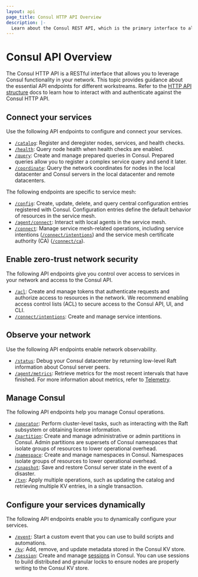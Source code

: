 ```yaml
---
layout: api
page_title: Consul HTTP API Overview
description: |-
  Learn about the Consul REST API, which is the primary interface to all functionality available in Consul.
---
```


# Consul API Overview

The Consul HTTP API is a RESTful interface that allows you to leverage Consul functionality in your network. This topic provides guidance about the essential API endpoints for different workstreams. Refer to the [HTTP API structure](/consul/api-docs/api-structure) docs to learn how to interact with and authenticate against the Consul HTTP API.

## Connect your services

Use the following API endpoints to configure and connect your services.

- [`/catalog`](/consul/api-docs/catalog): Register and deregister nodes, services, and health checks.
- [`/health`](/consul/api-docs/health): Query node health when health checks are enabled.
- [`/query`](/consul/api-docs/query): Create and manage prepared queries in Consul. Prepared queries allow you to register a complex service query and send it later.
- [`/coordinate`](/consul/api-docs/coordinate): Query the network coordinates for nodes in the local datacenter and Consul servers in the local datacenter and remote datacenters.

The following endpoints are specific to service mesh:

- [`/config`](/consul/api-docs/config): Create, update, delete, and query central configuration entries registered with Consul. Configuration entries define the default behavior of resources in the service mesh.
- [`/agent/connect`](/consul/api-docs/agent/connect): Interact with local agents in the service mesh.
- [`/connect`](/consul/api-docs/connect): Manage service mesh-related operations, including service intentions ([`/connect/intentions`](/consul/api-docs/connect/intentions)) and the service mesh certificate authority (CA) ([`/connect/ca`](/consul/api-docs/connect/ca)).


## Enable zero-trust network security

The following API endpoints give you control over access to services in your network and access to the Consul API.

- [`/acl`](/consul/api-docs/acl): Create and manage tokens that authenticate requests and authorize access to resources in the network. We recommend enabling access control lists (ACL) to secure access to the Consul API, UI, and CLI.
- [`/connect/intentions`](/consul/api-docs/connect/intentions): Create and manage service intentions.

## Observe your network

Use the following API endpoints enable network observability.

- [`/status`](/consul/api-docs/status): Debug your Consul datacenter by returning low-level Raft information about Consul server peers.
- [`/agent/metrics`](/consul/api-docs/agent#view-metrics): Retrieve metrics for the most recent intervals that have finished. For more information about metrics, refer to [Telemetry](/consul/docs/agent/telemetry).


## Manage Consul

The following API endpoints help you manage Consul operations.

- [`/operator`](/consul/api-docs/operator): Perform cluster-level tasks, such as interacting with the Raft subsystem or obtaining license information.
- [`/partition`](/consul/api-docs/admin-partitions): Create and manage administrative or admin partitions in Consul. Admin partitions are supersets of Consul namespaces that isolate groups of resources to lower operational overhead.
- [`/namespace`](/consul/api-docs/namespaces): Create and manage namespaces in Consul. Namespaces isolate groups of resources to lower operational overhead.
- [`/snapshot`](/consul/api-docs/snapshot): Save and restore Consul server state in the event of a disaster.
- [`/txn`](/consul/api-docs/txn): Apply multiple operations, such as updating the catalog and retrieving multiple KV entries, in a single transaction.

## Configure your services dynamically

The following API endpoints enable you to dynamically configure your services.

- [`/event`](/consul/api-docs/event): Start a custom event that you can use to build scripts and automations.
- [`/kv`](/consul/api-docs/kv): Add, remove, and update metadata stored in the Consul KV store.
- [`/session`](/consul/api-docs/session): Create and manage [sessions](/consul/docs/dynamic-app-config/sessions) in Consul. You can use sessions to build distributed and granular locks to ensure nodes are properly writing to the Consul KV store.
